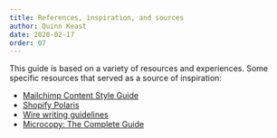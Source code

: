 ```yaml
---
title: References, inspiration, and sources
author: Quinn Keast
date: 2020-02-17
order: 07
---
```


This guide is based on a variety of resources and experiences. Some specific resources that served as a source of inspiration:

- [Mailchimp Content Style Guide](https://styleguide.mailchimp.com/)
- [Shopify Polaris](https://polaris.shopify.com/)
- [Wire writing guidelines](https://brand.wire.com/text/)
- [Microcopy: The Complete Guide](https://www.microcopybook.com/)
